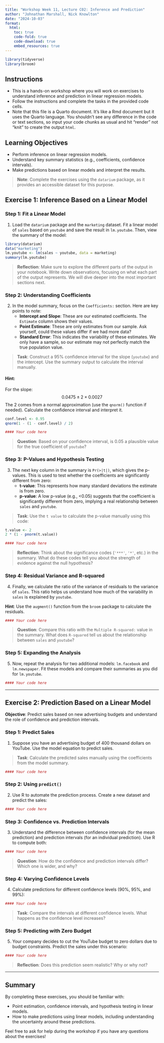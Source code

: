```yaml
---
title: "Workshop Week 11, Lecture C02: Inference and Prediction"
author: "Johnathan Marshall, Nick Knowlton"
date: "2024-10-03"
format: 
  html:
    toc: true
    code-fold: true
    code-download: true
    embed_resources: true
---
```


```r
library(tidyverse)
library(broom)
```

## Instructions

-   This is a hands-on workshop where you will work on exercises to understand inference and prediction in linear regression models.
-   Follow the instructions and complete the tasks in the provided code cells.
-   Note that this file is a Quarto document. It's like a Rmd document but it uses the Quarto language. You shouldn't see any difference in the code or text sections, so input your code chunks as usual and hit "render" not "knit" to create the output `html`.

## Learning Objectives

-   Perform inference on linear regression models.
-   Understand key summary statistics (e.g., coefficients, confidence intervals).
-   Make predictions based on linear models and interpret the results.

> **Note**: Complete the exercises using the `datarium` package, as it provides an accessible dataset for this purpose.

## Exercise 1: Inference Based on a Linear Model

### Step 1: Fit a Linear Model

1.  Load the `datarium` package and the `marketing` dataset. Fit a linear model of `sales` based on `youtube` and save the result in `lm.youtube`. Then, view the summary of the model:

```r
library(datarium)
data("marketing")
lm.youtube <- lm(sales ~ youtube, data = marketing)
summary(lm.youtube)
```

> **Reflection**: Make sure to explore the different parts of the output in your notebook. Write down observations, focusing on what each part of the output represents. We will dive deeper into the most important sections next.

### Step 2: Understanding Coefficients

2.  In the model summary, focus on the `Coefficients:` section. Here are key points to note:
    -   **Intercept and Slope**: These are our estimated coefficients. The `Estimate` column shows their values.
    -   **Point Estimate**: These are only estimates from our sample. Ask yourself, could these values differ if we had more data?
    -   **Standard Error**: This indicates the variability of these estimates. We only have a sample, so our estimate may not perfectly match the true population value.

> **Task**: Construct a 95% confidence interval for the slope (`youtube`) and the intercept. Use the summary output to calculate the interval manually.

#### Hint:

For the slope: $$
0.0475 \pm 2 \times 0.0027
$$ The 2 comes from a normal approximation (use the `qnorm()` function if needed). Calculate the confidence interval and interpret it.

```r
conf.level <- 0.95
qnorm(1 - (1 - conf.level) / 2)
```


```r

#### Your code here

```

> **Question**: Based on your confidence interval, is 0.05 a plausible value for the true coefficient of `youtube`?

### Step 3: P-Values and Hypothesis Testing

3.  The next key column in the summary is `Pr(>|t|)`, which gives the p-values. This is used to test whether the coefficients are significantly different from zero:
    -   **t-value**: This represents how many standard deviations the estimate is from zero.
    -   **p-value**: A low p-value (e.g., \<0.05) suggests that the coefficient is significantly different from zero, implying a real relationship between `sales` and `youtube`.

> **Task**: Use the `t value` to calculate the p-value manually using this code:

```r
t.value <- 2
2 * (1 - pnorm(t.value))
```

```r

#### Your code here


```


> **Reflection**: Think about the significance codes (`'***'`, `'*'`, etc.) in the summary. What do these codes tell you about the strength of evidence against the null hypothesis?

### Step 4: Residual Variance and R-squared

4.  Finally, we calculate the ratio of the variance of residuals to the variance of `sales`. This ratio helps us understand how much of the variability in `sales` is explained by `youtube`.

**Hint**: Use the `augment()` function from the `broom` package to calculate the residuals.

```r

#### Your code here

```

> **Question**: Compare this ratio with the `Multiple R-squared:` value in the summary. What does `R-squared` tell us about the relationship between `sales` and `youtube`?

### Step 5: Expanding the Analysis

5.  Now, repeat the analysis for two additional models: `lm.facebook` and `lm.newspaper`. Fit these models and compare their summaries as you did for `lm.youtube`.

```r

#### Your code here

```

------------------------------------------------------------------------

## Exercise 2: Prediction Based on a Linear Model

**Objective**: Predict sales based on new advertising budgets and understand the role of confidence and prediction intervals.

### Step 1: Predict Sales

1.  Suppose you have an advertising budget of 400 thousand dollars on YouTube. Use the model equation to predict sales.

> **Task**: Calculate the predicted sales manually using the coefficients from the model summary.

```r

#### Your code here

```


### Step 2: Using `predict()`

2.  Use R to automate the prediction process. Create a new dataset and predict the sales:

```r

#### Your code here


```

### Step 3: Confidence vs. Prediction Intervals

3.  Understand the difference between confidence intervals (for the mean prediction) and prediction intervals (for an individual prediction). Use R to compute both:

```r

#### Your code here


```

> **Question**: How do the confidence and prediction intervals differ? Which one is wider, and why?

### Step 4: Varying Confidence Levels

4.  Calculate predictions for different confidence levels (90%, 95%, and 99%):

```r

#### Your code here


```

> **Task**: Compare the intervals at different confidence levels. What happens as the confidence level increases?

### Step 5: Predicting with Zero Budget

5.  Your company decides to cut the YouTube budget to zero dollars due to budget constraints. Predict the sales under this scenario:

```r

#### Your code here

```

> **Reflection**: Does this prediction seem realistic? Why or why not?

------------------------------------------------------------------------

## Summary

By completing these exercises, you should be familiar with: 

  * Point estimation, confidence intervals, and hypothesis testing in linear models. 
  * How to make predictions using linear models, including understanding the uncertainty around these predictions.

Feel free to ask for help during the workshop if you have any questions about the exercises!
